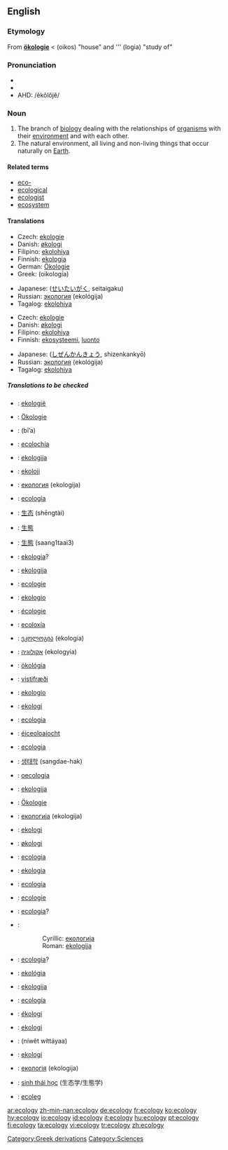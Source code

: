 {{wikipedia}}
==English==

===Etymology===

From {{G.}} '''[[ökologie]]''' < {{AGr.}} '''{{polytonic|[[οἶκος]]}}''' (oikos) "house" and '''{{polytonic|[[-λογία]]}} (logia) "study of"

===Pronunciation===
*{{IPA|/i.ˈka.lə.dʒi/}}
*{{SAMPA|/i."ka.l@.dZi/}}
*AHD: /ĕkŏlŏjĕ/

===Noun===
{{en-noun|ecologies|-}}

# The branch of [[biology]] dealing with the relationships of [[organism]]s with their [[environment]] and with each other.
# The natural environment, all living and non-living things that occur naturally on [[Earth]].

====Related terms====
*[[eco-]]
*[[ecological]]
*[[ecologist]]
*[[ecosystem]]

====Translations====
{{trans-top|branch of biology}}
*Czech: [[ekologie]] {{f}}
*Danish: [[økologi]] {{c}}
*Filipino: [[ekolohiya]]
*Finnish: [[ekologia]]
*German: [[Ökologie]] {{f}}
*Greek: {{t+|el|οικολογία|f|}} (oikología)
{{trans-mid}}
*Japanese: {{JAchar|[[生態学]]}} ([[せいたいがく]], seitaigaku)
*Russian: [[экология]] (ekológija) {{f}}
*Tagalog: [[ekolohiya]]
{{trans-bottom}}

{{trans-top|natural environment}}
*Czech: [[ekologie]] {{f}}
*Danish: [[økologi]] {{c}}
*Filipino: [[ekolohiya]]
*Finnish: [[ekosysteemi]], [[luonto]]
{{trans-mid}}
*Japanese: {{JAchar|[[自然環境]]}} ([[しぜんかんきょう]], shizenkankyō)
*Russian: [[экология]] (ekológija) {{f}}
*Tagalog: [[ekolohiya]]
{{trans-bottom}}

=====Translations to be checked=====
{{checktrans}}
{{trans-top|translations to be checked}}
*{{ttbc|Afrikaans}}: [[ekologië]] {{f}}
*{{ttbc|Alsatian}}: [[Ökologie]] {{f}}
*{{ttbc|Arabic}}: {{ARchar|[[بيئة]]}} (bī’a) {{f}}
*{{ttbc|Aragonese}}: [[ecolochía]] {{f}}
*{{ttbc|Bosnian}}: [[ekologija]]
*{{ttbc|Breton}}: [[ekoloji]] {{f}}
*{{ttbc|Bulgarian}}: [[екология]] (ekologija) {{f}}
*{{ttbc|Catalan}}: [[ecologia]] {{f}}
*{{ttbc|Chinese (simplified)}}: [[生态]] (shēngtài)
*{{ttbc|Chinese (traditional)}}: [[生態]]
*{{ttbc|Cantonese}}: [[生態]] (saang1taai3)
*{{ttbc|Corsican}}: [[ekologia]]?
*{{ttbc|Croatian}}: [[ekologija]]
*{{ttbc|Dutch}}: [[ecologie]] {{f}}
*{{ttbc|Esperanto}}: [[ekologio]]
*{{ttbc|French}}: [[écologie]] {{f}}
*{{ttbc|Galician}}: [[ecoloxía]] {{f}}
*{{ttbc|Georgian}}: [[ეკოლოგია]] (ekologia)
*{{ttbc|Hebrew}}: [[אקולוגיה]] (ekologyia) {{f}}
*{{ttbc|Hungarian}}: [[ökológia]]
*{{ttbc|Icelandic}}: [[vistifræði]] {{n}}
*{{ttbc|Ido}}: [[ekologio]]
*{{ttbc|Indonesian}}: [[ekologi]]
*{{ttbc|Interlingua}}: [[ecologia]]
*{{ttbc|Irish}}: [[éiceoloaíocht]]
*{{ttbc|Italian}}: [[ecologia]] {{f}}
*{{ttbc|Korean}}: [[생태학]] (sangdae-hak)
{{trans-mid}}
*{{ttbc|Latin}}: [[oecologia]] {{f}}
*{{ttbc|Lithuanian}}: [[ekologija]] {{f}}
*{{ttbc|Luxembourgish}}: [[Ökologie]]
*{{ttbc|Macedonian}}: [[екологија]] (ekologija) {{f}}
*{{ttbc|Malaysian}}: [[ekologi]]
*{{ttbc|Norwegian}}: [[økologi]]
*{{ttbc|Occitan}}: [[ecologia]] {{f}}
*{{ttbc|Polish}}: [[ekologia]] {{f}}
*{{ttbc|Portuguese}}: [[ecologia]] {{f}}
*{{ttbc|Romanian}}: [[ecologie]] {{f}}
*{{ttbc|Sardinian}}: [[ecologia]]? {{f}}
*{{ttbc|Serbian}}:
::Cyrillic: [[екологија]] {{f}}
::Roman: [[ekologija]] {{f}}
*{{ttbc|Sicilian}}: [[ecologia]]? {{f}}
*{{ttbc|Slovak}}: [[ekológia]] {{f}}
*{{ttbc|Slovene}}: [[ekologija]] {{f}}
*{{ttbc|Spanish}}: [[ecología]] {{f}}
*{{ttbc|Sundanese}}: [[ékologi]]
*{{ttbc|Swedish}}: [[ekologi]] {{c}}
*{{ttbc|Thai}}: {{THchar|[[นิเวศวิทยา]]}} (níwêt wíttáyaa)
*{{ttbc|Turkish}}: [[ekologi]]
*{{ttbc|Ukrainian}}: [[екологія]] (ekologija) {{f}}
*{{ttbc|Vietnamese}}: [[sinh thái học]] (生态学/生態学)
*{{ttbc|Welsh}}: [[ecoleg]]
{{trans-bottom}}

[[Category:Greek derivations]]
[[Category:Sciences]]

[[ar:ecology]]
[[zh-min-nan:ecology]]
[[de:ecology]]
[[fr:ecology]]
[[ko:ecology]]
[[hy:ecology]]
[[io:ecology]]
[[id:ecology]]
[[it:ecology]]
[[hu:ecology]]
[[pt:ecology]]
[[fi:ecology]]
[[ta:ecology]]
[[vi:ecology]]
[[tr:ecology]]
[[zh:ecology]]